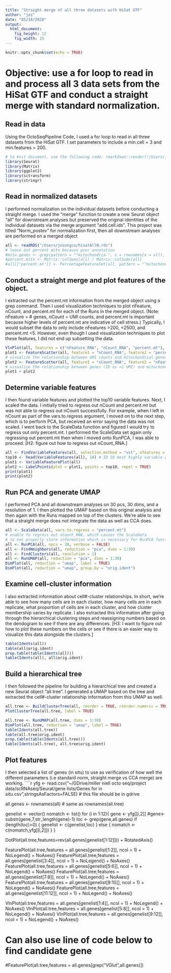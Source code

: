 ```yaml
---
title: "Straight merge of all three datasets with HiSat GTF"
author: "jos"
date: "05/18/2020"
output:
  html_document:
    fig_height: 12
    fig_width: 15
---
```


```r
knitr::opts_chunk$set(echo = TRUE)
```
# Objective: use a for loop to read in and process all 3 data sets from the HiSat GTF and conduct a straight merge with standard normalization.

## Read in data
Using the OctoSeqPipeline Code, I used a for loop to read in all three datasets from the HiSat GTF. I set parameters to include a min.cell = 3 and min.features = 200.
```r
# to knit document, use the following code: rmarkdown::render("/Users/josongco/Desktop/SeqData/Code/OSall_30pcs30dimsres1_normSTR8merge_HiSat.Rmd")
library(Seurat)
library(Matrix)
library(ggplot2)
library(sctransform)
library(stringr)
```

## Read in normalized datasets
I performed normalization on the individual datasets before conducting a straight merge. I used the "merge" function to create a new Seurat object "all" for downstream analyses but preserved the original identities of the individual datasets via the merge argument "add.cell.ids". This project was titled "Norm_postev" for normalization first, then all downstream analyses are performed on a merged object
```r
all <- readRDS("/Users/josongco/hisatAllN.rds")
# leave out percent mito because poor annotation
#mito.genes <- grep(pattern = "^mitochondria-", x = rownames(x = all), value = TRUE)
#percent.mito <- Matrix::colSums(all) / Matrix::colSums(all)
#all[["percent.mt"]] <- PercentageFeatureSet(all, pattern = "^mitochondria-")
```

## Conduct a straight merge and plot features of the object. 
I extracted out the percent.mt information from the merged object using a grep command. Then I used visualization techniques to plot nFeature, nCount, and percent.mt for each of the Runs in the merged object. (Note: nFeature = # genes, nCount = UMI counts, and percent.mt is important because higher levels of percent.mt are indicative of cell stress.) Typically, I would subset the data to only include nFeatures >200, <2500, and percent.mt <5. However, even though I used visualization techniques to plot these features, I did not end up subsetting the data.
```r
VlnPlot(all, features = c("nFeature_RNA", "nCount_RNA", "percent.mt"), ncol = 3) 
plot1 <- FeatureScatter(all, feature1 = "nCount_RNA", feature2 = "percent.mt")
# visualize the relationship between UMI counts and mitochondrial genes (percent)
plot2 <- FeatureScatter(all, feature1 = "nCount_RNA", feature2 = "nFeature_RNA") 
# visualize the relationship between genes (ID as >1 UMI) and mitochondrial genes
plot1 + plot2
```

## Determine variable features
I then found variable features and plotted the top10 variable features. Next, I scaled the data. I initially tried to regress out nCount and percent.mt but was not able to regress out nCount successfully. For example, when I left in nCount as part of the vars.to.regress argument, I moved on to the next step, which is to perform PCA, but received an error saying the data was not scaled. I went back to the ScaleData function and figured I would try to regress out only percent.mt. I performed the ScaleData set again only regressing out percent.mt then when I moved onto RunPCA, I was able to proceed. [H2: figure out how to regress out nCount_RNA.]
```r
all <- FindVariableFeatures(all, selection.method = "vst", nfeatures = 2000)
top10 <- head(VariableFeatures(all), 10) # ID 10 most highly variable genes
plot1 <- VariableFeaturePlot(all)
plot2 <- LabelPoints(plot = plot1, points = top10, repel = TRUE)
print(plot1)
print(plot2)
```

## Run PCA and generate UMAP
I performed PCA and all downstream analyses on 30 pcs, 30 dims, and a resolution of 1. I then plotted the UMAP based on this original analysis and then again with the Runs mapped on top of the clusters. We're able to see that a straight merge does not integrate the data as well as CCA does. 
```r
all <- ScaleData(all, vars.to.regress = "percent.mt") 
# unable to regress out nCount_RNA, which causes the ScaleData 
# to not properly store information which is necessary for RunPCA function
all <- RunPCA(all, npcs = 30, verbose = FALSE) 
all <- FindNeighbors(all, reduction = "pca", dims = 1:30)
all <- FindClusters(all, resolution = 1)
all <- RunUMAP(all, reduction = "pca", dims = 1:30)
DimPlot(all, reduction = "umap", label = TRUE)
DimPlot(all, reduction = "umap", group.by = "orig.ident")
```

## Examine cell-cluster information
I also extracted information about cell#-cluster relationships. In short, we're able to see how many cells are in each cluster, how many cells are in each replicate, what proportion of cells are in each cluster, and how cluster membership varies by replicate. I also extracted this information after going through the hierarchical clustering steps and reassigning numbers based on the dendogram to see if there are any differences. [H3: I want to figure out how to plot these numbers on the cells or see if there is an easier way to visualize this data alongside the clusters.]
```r
table(Idents(all))
table(all$orig.ident)
prop.table(table(Idents(all)))
table(Idents(all), all$orig.ident)
```
## Build a hierarchical tree
I then followed the pipeline for building a hierarchical tree and created a new Seurat object "all.tree". I generated a UMAP based on the tree and extracted the cell#-cluster relationship information from this UMAP as well. 
```r
all.tree <- BuildClusterTree(all, reorder = TRUE, reorder.numeric = TRUE, slot = "scale.data", verbose = TRUE, dims = 1:30)
PlotClusterTree(all.tree, label = TRUE)
```

```r
all.tree <- RunUMAP(all.tree, dims = 1:30)
DimPlot(all.tree, reduction = "umap", label = TRUE)
table(Idents(all.tree)) 
table(all.tree$orig.ident) 
prop.table(table(Idents(all.tree))) 
table(Idents(all.tree), all.tree$orig.ident) 
```

## Plot features
I then selected a list of genes (in situ) to use as verification of how well the different parameters (i.e standard norm, straight merge vs CCA merge) are working. 
````r
yfg <- read.csv("~/GDrive/miller niell octo seq/project data/scRNAseq/Seurat/gene lists/Genes for in situ.csv",stringsAsFactors=FALSE)  # this file should be in gdrive

all.genes <- rownames(all) # same as rownames(all.tree)

genelist <- vector()
nomatch <- list()
for (i in 1:12){
  gene <- yfg[[i,2]]
  #gene<-substr(gene,7,str_length(gene)-1)
  loc <- grep(gene,all.genes)
  if (length(loc)>0) {
    genelist <- c(genelist,loc)
  } else {
    nomatch <- c(nomatch,yfg[[i,2]])
  }
}

DotPlot(all.tree,features=rev(all.genes[genelist[1:12]])) + RotatedAxis()

FeaturePlot(all.tree,features = all.genes[genelist[1:2]], ncol = 1) + NoLegend() + NoAxes()
FeaturePlot(all.tree,features = all.genes[genelist[3:4]], ncol = 1) + NoLegend() + NoAxes()
FeaturePlot(all.tree,features = all.genes[genelist[5:6]], ncol = 1) + NoLegend() + NoAxes()
FeaturePlot(all.tree,features = all.genes[genelist[7:8]], ncol = 1) + NoLegend() + NoAxes()
FeaturePlot(all.tree,features = all.genes[genelist[9:10]], ncol = 1) + NoLegend() + NoAxes()
FeaturePlot(all.tree,features = all.genes[genelist[11:12]], ncol = 1) + NoLegend() + NoAxes()

VlnPlot(all.tree,features = all.genes[genelist[1:4]], ncol = 1) + NoLegend() + NoAxes()
VlnPlot(all.tree,features = all.genes[genelist[5:8]], ncol = 1) + NoLegend() + NoAxes()
VlnPlot(all.tree,features = all.genes[genelist[9:12]], ncol = 1) + NoLegend() + NoAxes()

# Can also use line of code below to find candidate gene 
#FeaturePlot(all.tree,features = all.genes[grep("VGlut",all.genes)])
